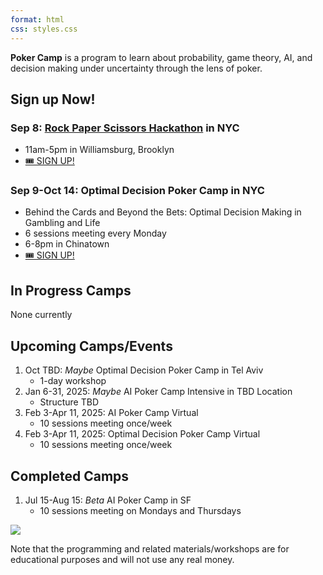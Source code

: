 ```yaml
---
format: html
css: styles.css
---
```

**Poker Camp** is a program to learn about probability, game theory, AI, and decision making under uncertainty through the lens of poker. 

## Sign up Now! 

### Sep 8: [Rock Paper Scissors Hackathon](https://rps.bot/) in NYC

- 11am-5pm in Williamsburg, Brooklyn
- [🎟️ SIGN UP!](https://lu.ma/8xz3q5oe){.signup-button}

### Sep 9-Oct 14: Optimal Decision Poker Camp in NYC

- Behind the Cards and Beyond the Bets: Optimal Decision Making in Gambling and Life
- 6 sessions meeting every Monday
- 6-8pm in Chinatown
- [🎟️ SIGN UP!](https://buy.stripe.com/9AQbJf0Eb1bzaLm7ss){.signup-button}

## In Progress Camps
None currently

## Upcoming Camps/Events 
1. Oct TBD: *Maybe* Optimal Decision Poker Camp in Tel Aviv
    - 1-day workshop

2. Jan 6-31, 2025: *Maybe* AI Poker Camp Intensive in TBD Location
    - Structure TBD

3. Feb 3-Apr 11, 2025: AI Poker Camp Virtual
    - 10 sessions meeting once/week

4. Feb 3-Apr 11, 2025: Optimal Decision Poker Camp Virtual
    - 10 sessions meeting once/week

## Completed Camps

1. Jul 15-Aug 15: *Beta* AI Poker Camp in SF
    - 10 sessions meeting on Mondays and Thursdays

<!-- Our first camp will take place from Jul 15 to Aug 15 in person in San Francisco.

::: {.callout-note appearance="default"}

## Sign up now! 

**[Signup Form](https://forms.gle/72yqxC3UpP9aa2wv7)**

- After signing up, we'll be in touch with all details

- The beta program is free! 

<!-- - The cost for the camp is $100 per person with an optional $20 pre-camp Poker Basics workshop. -->

<!-- - After signing up, we'll be in touch with all details! including payment options. -->

 <!-- **[Click here for more info](/signup)**
::: -->

![](./assets/pc.png)

<!-- [![](./assets/pc.png)](./signup) -->

Note that the programming and related materials/workshops are for educational purposes and will not use any real money. 